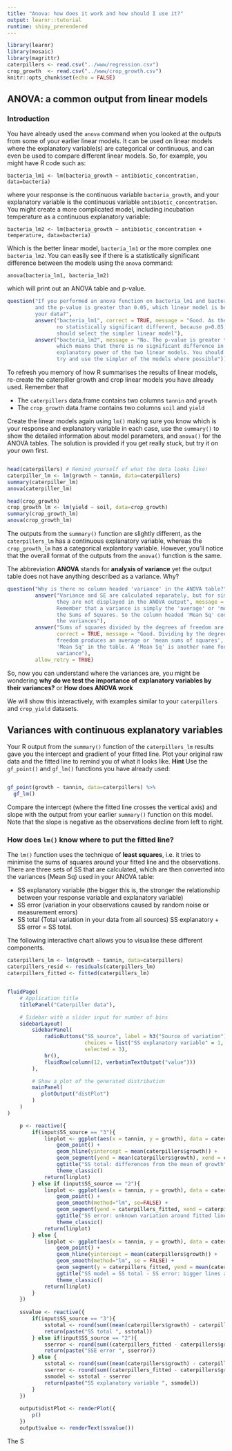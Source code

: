 ```yaml
---
title: "Anova: how does it work and how should I use it?"
output: learnr::tutorial
runtime: shiny_prerendered
---
```


```r
library(learnr)
library(mosaic)
library(magrittr)
caterpillers <- read.csv("../www/regression.csv")
crop_growth  <- read.csv("../www/crop_growth.csv")
knitr::opts_chunk$set(echo = FALSE)
```


## ANOVA: a common output from linear models

### Introduction
You have already used the `anova` command when you looked at the outputs from
some of your earlier linear models. It can be used on linear models where the
explanatory variable(s) are categorical or continuous, and can even be used to
compare different linear models.  So, for example, you might have R code such
as:

`bacteria_lm1 <- lm(bacteria_growth ~ antibiotic_concentration, data=bacteria)`

where your response is the continuous variable `bacteria_growth`, and your
explanatory variable is the continuous variable `antibiotic_concentration`.
You might create a more complicated model, including incubation temperature as
a continuous explanatory variable:

`bacteria_lm2 <- lm(bacteria_growth ~ antibiotic_concentration + temperature, data=bacteria)`

Which is the better linear model, `bacteria_lm1` or the more complex one
`bacteria_lm2`. You can easily see if there is a statistically significant
difference between the models using the `anova` command:

`anova(bacteria_lm1, bacteria_lm2)`

which will print out an ANOVA table and p-value.

```r
question("If you performed an anova function on bacteria_lm1 and bacteria_lm2
         and the p-value is greater than 0.05, which linear model is better for
         your data?",
         answer("bacteria_lm1", correct = TRUE, message = "Good. As there is
                no statistically significant different, because p>0.05, you
                should select the simpler linear model"),
         answer("bacteria_lm2", message = "No. The p-value is greater than 0.05
                which means that there is no significant difference in the
                explanatory power of the two linear models. You should always
                try and use the simpler of the models where possible"))
```

To refresh you memory of how R summarises the results of linear models, re-create
the caterpiller growth and crop linear models you have already used. Remember that

* The `caterpillers` data.frame contains two columns `tannin` and `growth`
* The `crop_growth` data.frame contains two columns `soil` and `yield`

Create the linear models again using `lm()` making sure you know which is your 
response and explanatory variable in each case, use the `summary()` to show the
detailed information about model parameters, and `anova()` for the ANOVA tables.
The solution is provided if you get really stuck, but try it on your own first.

```r

```
```r
head(caterpillers) # Remind yourself of what the data looks like!
caterpiller_lm <- lm(growth ~ tannin, data=caterpillers)
summary(caterpiller_lm)
anova(caterpiller_lm)

head(crop_growth)
crop_growth_lm <- lm(yield ~ soil, data=crop_growth)
summary(crop_growth_lm)
anova(crop_growth_lm)
```

The outputs from the `summary()` function are slightly different, as the
`caterpillers_lm` has a continuous explanatory variable, whereas the 
`crop_growth_lm` has a categorical explantory variable. However, you'll notice
that the overall format of the outputs from the `anova()` function is the same.

The abbreviation **ANOVA** stands for **analysis of variance** yet
the output table does not have anything described as a variance. Why?

```r
question("Why is there no column headed 'variance' in the ANOVA table?",
         answer("Variance and SE are calculated separately, but for simplicity
                they are not displayed in the ANOVA output", message = "No. 
                Remember that a variance is simply the 'average' or 'mean' of
                the Sums of Squares. So the column headed 'Mean Sq' contains
                the variances"),
         answer("Sums of squares divided by the degrees of freedom are variances", 
                correct = TRUE, message = "Good. Dividing by the degrees of 
                freedom produces an average or 'mean sums of squares', shown as
                'Mean Sq' in the table. A 'Mean Sq' is another name for a
                variance"),
         allow_retry = TRUE)
```

So, now you can understand where the variances are, you might be wondering 
**why do we test the importance of explanatory variables by their variances?** or 
**How does ANOVA work**

We will show this interactively, with examples similar to your `caterpillers`
and `crop_yield` datasets.

## Variances with continuous explanatory variables
Your R output from the `summary()` function of the `caterpillers_lm` results
gave you the intercept and gradient of your fitted line. Plot your original
raw data and the fitted line to remind you of what it looks like. **Hint** Use
the `gf_point()` and `gf_lm()` functions you have already used:

```r

```
```r
gf_point(growth ~ tannin, data=caterpillers) %>% 
  gf_lm()
```

Compare the intercept (where the fitted line crosses the vertical axis) and slope
with the output from your earlier `summary()` function on this model. Note that
the slope is negative as the observations decline from left to right.

### How does `lm()` know where to put the fitted line?
The `lm()` function uses the technique of **least squares**, i.e. it tries to
minimise the sums of squares around your fitted line and the observations. There
are three sets of SS that are calculated, which are then converted into the
variances (Mean Sq) used in your ANOVA table:

* SS explanatory variable (the bigger this is, the stronger the relationship
between your response variable and explanatory variable)
* SS error (variation in your observations caused by random noise or measurement errors)
* SS total (Total variation in your data from all sources) SS explanatory + SS
error = SS total.

The following interactive chart allows you to visualise these different
components.

```r
caterpillers_lm <- lm(growth ~ tannin, data=caterpillers)
caterpillers_resid <- residuals(caterpillers_lm)
caterpillers_fitted <- fitted(caterpillers_lm)


fluidPage(
    # Application title
    titlePanel("Caterpiller data"),

    # Sidebar with a slider input for number of bins 
    sidebarLayout(
        sidebarPanel(
            radioButtons("SS_source", label = h3("Source of variation"),
                         choices = list("SS explanatory variable" = 1, "SS error (unknown)" = 2, "SS total" = 3), 
                         selected = 3),
            hr(),
            fluidRow(column(12, verbatimTextOutput("value")))
        ),

        # Show a plot of the generated distribution
        mainPanel(
           plotOutput("distPlot")
        )
    )
)
```

```r
    p <- reactive({
        if(input$SS_source == "3"){
            linplot <- ggplot(aes(x = tannin, y = growth), data = caterpillers) +
                geom_point() +
                geom_hline(yintercept = mean(caterpillers$growth)) +
                geom_segment(yend = mean(caterpillers$growth), xend = caterpillers$tannin, colour = "grey") +
                ggtitle("SS total: differences from the mean of growth") +
                theme_classic()
            return(linplot)
        } else if (input$SS_source == "2"){
            linplot <- ggplot(aes(x = tannin, y = growth), data = caterpillers) +
                geom_point() +
                geom_smooth(method="lm", se=FALSE) +
                geom_segment(yend = caterpillers_fitted, xend = caterpillers$tannin, colour="red") +
                ggtitle("SS error: unknown variation around fitted line") +
                theme_classic()
            return(linplot)
        } else {
            linplot <- ggplot(aes(x = tannin, y = growth), data = caterpillers) +
                geom_point() +
                geom_hline(yintercept = mean(caterpillers$growth)) +
                geom_smooth(method="lm", se = FALSE) +
                geom_segment(y = caterpillers_fitted, yend = mean(caterpillers$growth), xend = caterpillers$tannin, colour="green") +
                ggtitle("SS model = SS total - SS error: bigger lines are better") +
                theme_classic()
            return(linplot)
        }
    })
    
    ssvalue <- reactive({
        if(input$SS_source == "3"){
            sstotal <- round(sum((mean(caterpillers$growth) - caterpillers$growth)^2),2)
            return(paste("SS total ", sstotal))
        } else if(input$SS_source == "2"){
            sserror <- round(sum((caterpillers_fitted - caterpillers$growth)^2),2)
            return(paste("SSE error ", sserror))
        } else {
            sstotal <- round(sum((mean(caterpillers$growth) - caterpillers$growth)^2),2)
            sserror <- round(sum((caterpillers_fitted - caterpillers$growth)^2),2)
            ssmodel <- sstotal - sserror
            return(paste("SS explanatory variable ", ssmodel))
        }
    })
    
    output$distPlot <- renderPlot({
        p()
    })
    output$value <- renderText(ssvalue())

```


The S


<!-- *Here's a simple exercise with an empty code chunk provided for entering the answer.* -->

<!-- Write the R code required to add two plus two: -->

<!-- ```{r two-plus-two, exercise=TRUE} -->

<!-- ``` -->

<!-- ### Exercise with Code -->

<!-- *Here's an exercise with some prepopulated code as well as `exercise.lines = 5` to provide a bit more initial room to work.* -->

<!-- Now write a function that adds any two numbers and then call it: -->

<!-- ```{r add-function, exercise=TRUE, exercise.lines = 5} -->
<!-- add <- function() { -->

<!-- } -->
<!-- ``` -->

<!-- ## Topic 2 -->

<!-- ### Exercise with Hint -->

<!-- *Here's an exercise where the chunk is pre-evaulated via the `exercise.eval` option (so the user can see the default output we'd like them to customize). We also add a "hint" to the correct solution via the chunk immediate below labeled `print-limit-hint`.* -->

<!-- Modify the following code to limit the number of rows printed to 5: -->

<!-- ```{r print-limit, exercise=TRUE, exercise.eval=TRUE} -->
<!-- mtcars -->
<!-- ``` -->

<!-- ```{r print-limit-hint} -->
<!-- head(mtcars) -->
<!-- ``` -->

<!-- ### Quiz -->

<!-- *You can include any number of single or multiple choice questions as a quiz. Use the `question` function to define a question and the `quiz` function for grouping multiple questions together.* -->

<!-- Some questions to verify that you understand the purposes of various base and recommended R packages: -->

<!-- ```{r quiz} -->
<!-- quiz( -->
<!--   question("Which package contains functions for installing other R packages?", -->
<!--     answer("base"), -->
<!--     answer("tools"), -->
<!--     answer("utils", correct = TRUE), -->
<!--     answer("codetools") -->
<!--   ), -->
<!--   question("Which of the R packages listed below are used to create plots?", -->
<!--     answer("lattice", correct = TRUE), -->
<!--     answer("tools"), -->
<!--     answer("stats"), -->
<!--     answer("grid", correct = TRUE) -->
<!--   ) -->
<!-- ) -->
<!-- ``` -->

